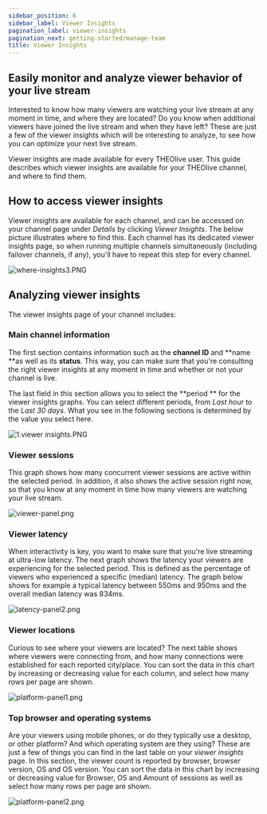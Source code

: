 ```yaml
---
sidebar_position: 6
sidebar_label: Viewer Insights
pagination_label: viewer-insights
pagination_next: getting-started/manage-team
title: Viewer Insights
---
```


## Easily monitor and analyze viewer behavior of your live stream

Interested to know how many viewers are watching your live stream at any moment in time, and where they are located? Do you know when additional viewers have joined the live stream and when they have left? These are just a few of the viewer insights which will be interesting to analyze, to see how you can optimize your next live stream.

Viewer insights are made available for every THEOlive user. This guide describes which viewer insights are available for your THEOlive channel, and where to find them.

## How to access viewer insights

Viewer insights are available for each channel, and can be accessed on your channel page under _Details_ by clicking _Viewer Insights_. The below picture illustrates where to find this. Each channel has its dedicated viewer insights page, so when running multiple channels simultaneously (including failover channels, if any), you'll have to repeat this step for every channel.

![](../assets/img/e409065-where-insights3.PNG 'where-insights3.PNG')

## Analyzing viewer insights

The viewer insights page of your channel includes:

### Main channel information

The first section contains information such as the **channel ID** and **name **as well as its **status**. This way, you can make sure that you're consulting the right viewer insights at any moment in time and whether or not your channel is live.

The last field in this section allows you to select the **period ** for the viewer insights graphs. You can select different periods, from _Last hour_ to the _Last 30 days_. What you see in the following sections is determined by the value you select here.

![](../assets/img/5513864-1.viewer_insights.PNG '1.viewer insights.PNG')

### Viewer sessions

This graph shows how many concurrent viewer sessions are active within the selected period. In addition, it also shows the active session right now, so that you know at any moment in time how many viewers are watching your live stream.

![](../assets/img/7918a6d-viewer-panel.png 'viewer-panel.png')

### Viewer latency

When interactivity is key, you want to make sure that you're live streaming at ultra-low latency. The next graph shows the latency your viewers are experiencing for the selected period. This is defined as the percentage of viewers who experienced a specific (median) latency. The graph below shows for example a typical latency between 550ms and 950ms and the overall median latency was 834ms.

![](../assets/img/e631989-latency-panel2.png 'latency-panel2.png')

### Viewer locations

Curious to see where your viewers are located? The next table shows where viewers were connecting from, and how many connections were established for each reported city/place. You can sort the data in this chart by increasing or decreasing value for each column, and select how many rows per page are shown.

![](../assets/img/71ca1fd-platform-panel1.png 'platform-panel1.png')

### Top browser and operating systems

Are your viewers using mobile phones, or do they typically use a desktop, or other platform? And which operating system are they using? These are just a few of things you can find in the last table on your _viewer insights_ page. In this section, the viewer count is reported by browser, browser version, OS and OS version. You can sort the data in this chart by increasing or decreasing value for Browser, OS and Amount of sessions as well as select how many rows per page are shown.

![](../assets/img/230b3c5-platform-panel2.png 'platform-panel2.png')
